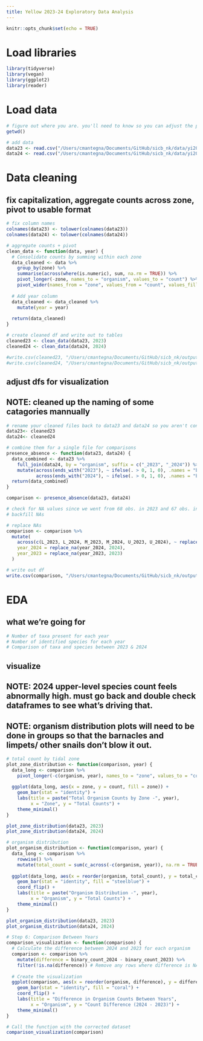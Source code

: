 ```yaml
---
title: Yellow 2023-24 Exploratory Data Analysis
---
```


```r
knitr::opts_chunk$set(echo = TRUE)
```

# Load libraries
```r

library(tidyverse)
library(vegan)
library(ggplot2)
library(reader)

```

# Load data
```r

# figure out where you are. you'll need to know so you can adjust the path in the data import lines below.
getwd()

# add data
data23 <- read.csv("/Users/cmantegna/Documents/GitHub/sicb_nk/data/yi2023_completeNK.csv")
data24 <- read.csv("/Users/cmantegna/Documents/GitHub/sicb_nk/data/yi2024total.csv")

```

# Data cleaning
## fix capitalization, aggregate counts across zone, pivot to usable format
```r

# fix column names
colnames(data23) <- tolower(colnames(data23))
colnames(data24) <- tolower(colnames(data24))

# aggregate counts + pivot
clean_data <- function(data, year) {
  # Consolidate counts by summing within each zone
  data_cleaned <- data %>%
    group_by(zone) %>%
    summarise(across(where(is.numeric), sum, na.rm = TRUE)) %>%
    pivot_longer(-zone, names_to = "organism", values_to = "count") %>%
    pivot_wider(names_from = "zone", values_from = "count", values_fill = 0)
  
  # Add year column
  data_cleaned <- data_cleaned %>%
    mutate(year = year)
  
  return(data_cleaned)
}

# create cleaned df and write out to tables
cleaned23 <- clean_data(data23, 2023)
cleaned24 <- clean_data(data24, 2024)

#write.csv(cleaned23, "/Users/cmantegna/Documents/GitHub/sicb_nk/output/data_adjusted/cleaned23.csv", row.names = FALSE)
#write.csv(cleaned24, "/Users/cmantegna/Documents/GitHub/sicb_nk/output/data_adjusted/cleaned24.csv", row.names = FALSE)

```

## adjust dfs for visualization
## NOTE: cleaned up the naming of some catagories mannually
```r

# rename your cleaned files back to data23 and data24 so you aren't constantly re-entering new file/ object names for each step, that's a surefire way to get confused.
data23<- cleaned23
data24<- cleaned24

# combine them for a single file for comparisons
presence_absence <- function(data23, data24) {
  data_combined <- data23 %>%
    full_join(data24, by = "organism", suffix = c("_2023", "_2024")) %>%
    mutate(across(ends_with("2023"), ~ ifelse(. > 0, 1, 0), .names = "binary_{col}"),
           across(ends_with("2024"), ~ ifelse(. > 0, 1, 0), .names = "binary_{col}"))
  return(data_combined)
}

comparison <- presence_absence(data23, data24)

# check for NA values since we went from 68 obs. in 2023 and 67 obs. in 2024 to a combined 73 obs, in the comparison. 
# backfill NAs

# replace NAs
comparison <- comparison %>%
  mutate(
    across(c(L_2023, L_2024, M_2023, M_2024, U_2023, U_2024), ~ replace_na(., 9999)),
    year_2024 = replace_na(year_2024, 2024),
    year_2023 = replace_na(year_2023, 2023)
  )

# write out df 
write.csv(comparison, "/Users/cmantegna/Documents/GitHub/sicb_nk/output/data_adjusted/comparison.csv", row.names = FALSE)

```

# EDA
## what we're going for
```r

# Number of taxa present for each year
# Number of identified species for each year
# Comparison of taxa and species between 2023 & 2024

```


## visualize
## NOTE: 2024 upper-level species count feels abnormally high. must go back and double check dataframes to see what's driving that.
## NOTE: organism distribution plots will need to be done in groups so that the barnacles and limpets/ other snails don't blow it out.

```r

# total count by tidal zone
plot_zone_distribution <- function(comparison, year) {
  data_long <- comparison %>%
    pivot_longer(-c(organism, year), names_to = "zone", values_to = "count")
  
  ggplot(data_long, aes(x = zone, y = count, fill = zone)) +
    geom_bar(stat = "identity") +
    labs(title = paste("Total Organism Counts by Zone -", year),
         x = "Zone", y = "Total Counts") +
    theme_minimal()
}

plot_zone_distribution(data23, 2023)
plot_zone_distribution(data24, 2024)

# organism distribution
plot_organism_distribution <- function(comparison, year) {
  data_long <- comparison %>%
    rowwise() %>%
    mutate(total_count = sum(c_across(-c(organism, year)), na.rm = TRUE))
  
  ggplot(data_long, aes(x = reorder(organism, total_count), y = total_count)) +
    geom_bar(stat = "identity", fill = "steelblue") +
    coord_flip() +
    labs(title = paste("Organism Distribution -", year),
         x = "Organism", y = "Total Counts") +
    theme_minimal()
}

plot_organism_distribution(data23, 2023)
plot_organism_distribution(data24, 2024)

# Step 6: Comparison Between Years
comparison_visualization <- function(comparison) {
  # Calculate the difference between 2024 and 2023 for each organism
  comparison <- comparison %>%
    mutate(difference = binary_count_2024 - binary_count_2023) %>%
    filter(!is.na(difference)) # Remove any rows where difference is NA
  
  # Create the visualization
  ggplot(comparison, aes(x = reorder(organism, difference), y = difference)) +
    geom_bar(stat = "identity", fill = "coral") +
    coord_flip() +
    labs(title = "Difference in Organism Counts Between Years",
         x = "Organism", y = "Count Difference (2024 - 2023)") +
    theme_minimal()
}

# Call the function with the corrected dataset
comparison_visualization(comparison)


```

